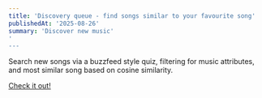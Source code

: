```yaml
---
title: 'Discovery queue - find songs similar to your favourite song'
publishedAt: '2025-08-26'
summary: 'Discover new music'
'
---
```


Search new songs via a buzzfeed style quiz, filtering for music attributes, and most similar song based on cosine similarity.


[Check it out!](https://discoverq-83c0b.web.app/)